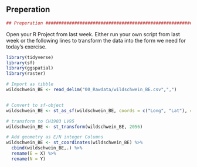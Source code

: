 ## Preperation

```r
## Preperation ##################################################################

```

Open your R Project from last week. Either run your own script from last week or the following lines to transform the data into the form we need for today's exercise.


```r
library(tidyverse)
library(sf)
library(ggspatial)
library(raster)

# Import as tibble
wildschwein_BE <- read_delim("00_Rawdata/wildschwein_BE.csv",",")


# Convert to sf-object
wildschwein_BE <- st_as_sf(wildschwein_BE, coords = c("Long", "Lat"), crs = 4326,remove = FALSE)

# transform to CH1903 LV95
wildschwein_BE <- st_transform(wildschwein_BE, 2056)

# Add geometry as E/N integer Columns
wildschwein_BE <- st_coordinates(wildschwein_BE) %>%
  cbind(wildschwein_BE,.) %>%
  rename(E = X) %>%
  rename(N = Y)



```


